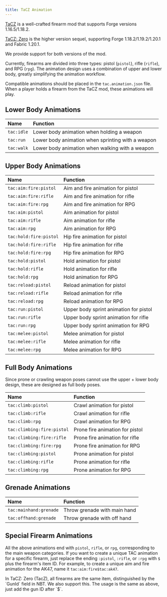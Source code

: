 ```yaml
---
title: TaCZ Animation
---
```



[TaCZ](https://www.curseforge.com/minecraft/mc-mods/timeless-and-classic-guns-tac) is a well-crafted firearm mod that supports Forge versions 1.16.5/1.18.2.

[TaCZ: Zero](https://www.curseforge.com/minecraft/mc-mods/timeless-and-classics-zero) is the higher version sequel, supporting Forge 1.18.2/1.19.2/1.20.1 and Fabric 1.20.1.

We provide support for both versions of the mod.

Currently, firearms are divided into three types: pistol (`pistol`), rifle (`rifle`), and RPG (`rpg`). The animation design uses a combination of upper and lower body, greatly simplifying the animation workflow.

Compatible animations should be placed in the `tac.animation.json` file. When a player holds a firearm from the TaCZ mod, these animations will play.

## Lower Body Animations

| Name       | Function                                          |
| :--------- | :------------------------------------------------ |
| `tac:idle` | Lower body animation when holding a weapon        |
| `tac:run`  | Lower body animation when sprinting with a weapon |
| `tac:walk` | Lower body animation when walking with a weapon   |

## Upper Body Animations

| Name                   | Function                               |
| :--------------------- | :------------------------------------- |
| `tac:aim:fire:pistol`  | Aim and fire animation for pistol      |
| `tac:aim:fire:rifle`   | Aim and fire animation for rifle       |
| `tac:aim:fire:rpg`     | Aim and fire animation for RPG         |
| `tac:aim:pistol`       | Aim animation for pistol               |
| `tac:aim:rifle`        | Aim animation for rifle                |
| `tac:aim:rpg`          | Aim animation for RPG                  |
| `tac:hold:fire:pistol` | Hip fire animation for pistol          |
| `tac:hold:fire:rifle`  | Hip fire animation for rifle           |
| `tac:hold:fire:rpg`    | Hip fire animation for RPG             |
| `tac:hold:pistol`      | Hold animation for pistol              |
| `tac:hold:rifle`       | Hold animation for rifle               |
| `tac:hold:rpg`         | Hold animation for RPG                 |
| `tac:reload:pistol`    | Reload animation for pistol            |
| `tac:reload:rifle`     | Reload animation for rifle             |
| `tac:reload:rpg`       | Reload animation for RPG               |
| `tac:run:pistol`       | Upper body sprint animation for pistol |
| `tac:run:rifle`        | Upper body sprint animation for rifle  |
| `tac:run:rpg`          | Upper body sprint animation for RPG    |
| `tac:melee:pistol`     | Melee animation for pistol             |
| `tac:melee:rifle`      | Melee animation for rifle              |
| `tac:melee:rpg`        | Melee animation for RPG                |

## Full Body Animations

Since prone or crawling weapon poses cannot use the upper + lower body design, these are designed as full body poses.

| Name                       | Function                        |
| :------------------------- | :------------------------------ |
| `tac:climb:pistol`         | Crawl animation for pistol      |
| `tac:climb:rifle`          | Crawl animation for rifle       |
| `tac:climb:rpg`            | Crawl animation for RPG         |
| `tac:climbing:fire:pistol` | Prone fire animation for pistol |
| `tac:climbing:fire:rifle`  | Prone fire animation for rifle  |
| `tac:climbing:fire:rpg`    | Prone fire animation for RPG    |
| `tac:climbing:pistol`      | Prone animation for pistol      |
| `tac:climbing:rifle`       | Prone animation for rifle       |
| `tac:climbing:rpg`         | Prone animation for RPG         |

## Grenade Animations

| Name                   | Function                     |
| :--------------------- | :--------------------------- |
| `tac:mainhand:grenade` | Throw grenade with main hand |
| `tac:offhand:grenade`  | Throw grenade with off hand  |

## Special Firearm Animations

All the above animations end with `pistol`, `rifle`, or `rpg`, corresponding to the main weapon categories. If you want to create a unique TAC animation for a specific firearm, just replace the ending `:pistol`, `:rifle`, or `:rpg` with `$` plus the firearm's item ID. For example, to create a unique aim and fire animation for the AK47, name it `tac:aim:fire$tac:ak47`.

<Aside>
  In TaCZ: Zero (TacZ), all firearms are the same item, distinguished by the
  `GunId` field in NBT. We also support this. The usage is the same as above,
  just add the gun ID after `$`.
</Aside>
